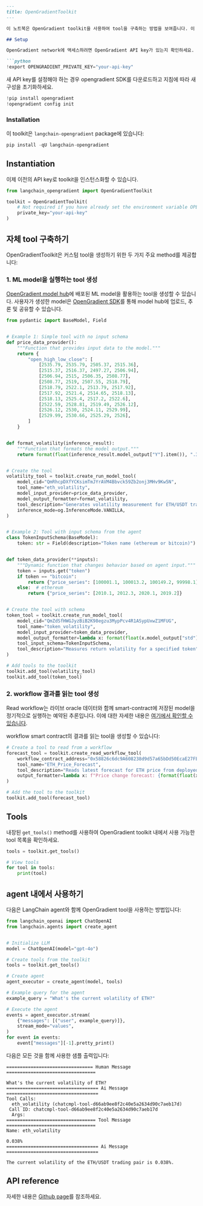 ```markdown
---
title: OpenGradientToolkit
---

이 노트북은 OpenGradient toolkit을 사용하여 tool을 구축하는 방법을 보여줍니다. 이 toolkit은 사용자가 [OpenGradient network](https://www.opengradient.ai/)의 model과 workflow를 기반으로 커스텀 tool을 생성할 수 있는 기능을 제공합니다.

## Setup

OpenGradient network에 액세스하려면 OpenGradient API key가 있는지 확인하세요. 이미 API key가 있는 경우 환경 변수를 설정하기만 하면 됩니다:

```python
!export OPENGRADIENT_PRIVATE_KEY="your-api-key"
```

새 API key를 설정해야 하는 경우 opengradient SDK를 다운로드하고 지침에 따라 새 구성을 초기화하세요.

```python
!pip install opengradient
!opengradient config init
```

### Installation

이 toolkit은 `langchain-opengradient` package에 있습니다:

```python
pip install -qU langchain-opengradient
```

## Instantiation

이제 이전의 API key로 toolkit을 인스턴스화할 수 있습니다.

```python
from langchain_opengradient import OpenGradientToolkit

toolkit = OpenGradientToolkit(
    # Not required if you have already set the environment variable OPENGRADIENT_PRIVATE_KEY
    private_key="your-api-key"
)
```

## 자체 tool 구축하기

OpenGradientToolkit은 커스텀 tool을 생성하기 위한 두 가지 주요 method를 제공합니다:

### 1. ML model을 실행하는 tool 생성

[OpenGradient model hub](https://hub.opengradient.ai/)에 배포된 ML model을 활용하는 tool을 생성할 수 있습니다. 사용자가 생성한 model은 [OpenGradient SDK](https://docs.opengradient.ai/developers/sdk/model_management.html)를 통해 model hub에 업로드, 추론 및 공유할 수 있습니다.

```python
from pydantic import BaseModel, Field


# Example 1: Simple tool with no input schema
def price_data_provider():
    """Function that provides input data to the model."""
    return {
        "open_high_low_close": [
            [2535.79, 2535.79, 2505.37, 2515.36],
            [2515.37, 2516.37, 2497.27, 2506.94],
            [2506.94, 2515, 2506.35, 2508.77],
            [2508.77, 2519, 2507.55, 2518.79],
            [2518.79, 2522.1, 2513.79, 2517.92],
            [2517.92, 2521.4, 2514.65, 2518.13],
            [2518.13, 2525.4, 2517.2, 2522.6],
            [2522.59, 2528.81, 2519.49, 2526.12],
            [2526.12, 2530, 2524.11, 2529.99],
            [2529.99, 2530.66, 2525.29, 2526],
        ]
    }


def format_volatility(inference_result):
    """Function that formats the model output."""
    return format(float(inference_result.model_output["Y"].item()), ".3%")


# Create the tool
volatility_tool = toolkit.create_run_model_tool(
    model_cid="QmRhcpDXfYCKsimTmJYrAVM4Bbvck59Zb2onj3MHv9Kw5N",
    tool_name="eth_volatility",
    model_input_provider=price_data_provider,
    model_output_formatter=format_volatility,
    tool_description="Generates volatility measurement for ETH/USDT trading pair",
    inference_mode=og.InferenceMode.VANILLA,
)


# Example 2: Tool with input schema from the agent
class TokenInputSchema(BaseModel):
    token: str = Field(description="Token name (ethereum or bitcoin)")


def token_data_provider(**inputs):
    """Dynamic function that changes behavior based on agent input."""
    token = inputs.get("token")
    if token == "bitcoin":
        return {"price_series": [100001.1, 100013.2, 100149.2, 99998.1]}
    else:  # ethereum
        return {"price_series": [2010.1, 2012.3, 2020.1, 2019.2]}


# Create the tool with schema
token_tool = toolkit.create_run_model_tool(
    model_cid="QmZdSfHWGJyzBiB2K98egzu3MypPcv4R1ASypUxwZ1MFUG",
    tool_name="token_volatility",
    model_input_provider=token_data_provider,
    model_output_formatter=lambda x: format(float(x.model_output["std"].item()), ".3%"),
    tool_input_schema=TokenInputSchema,
    tool_description="Measures return volatility for a specified token",
)

# Add tools to the toolkit
toolkit.add_tool(volatility_tool)
toolkit.add_tool(token_tool)
```

### 2. workflow 결과를 읽는 tool 생성

Read workflow는 라이브 oracle 데이터와 함께 smart-contract에 저장된 model을 정기적으로 실행하는 예약된 추론입니다. 이에 대한 자세한 내용은 [여기에서 확인할 수 있습니다](https://docs.opengradient.ai/developers/sdk/ml_workflows.html).

workflow smart contract의 결과를 읽는 tool을 생성할 수 있습니다:

```python
# Create a tool to read from a workflow
forecast_tool = toolkit.create_read_workflow_tool(
    workflow_contract_address="0x58826c6dc9A608238d9d57a65bDd50EcaE27FE99",
    tool_name="ETH_Price_Forecast",
    tool_description="Reads latest forecast for ETH price from deployed workflow",
    output_formatter=lambda x: f"Price change forecast: {format(float(x.numbers['regression_output'].item()), '.2%')}",
)

# Add the tool to the toolkit
toolkit.add_tool(forecast_tool)
```

## Tools

내장된 `get_tools()` method를 사용하여 OpenGradient toolkit 내에서 사용 가능한 tool 목록을 확인하세요.

```python
tools = toolkit.get_tools()

# View tools
for tool in tools:
    print(tool)
```

## agent 내에서 사용하기

다음은 LangChain agent와 함께 OpenGradient tool을 사용하는 방법입니다:

```python
from langchain_openai import ChatOpenAI
from langchain.agents import create_agent


# Initialize LLM
model = ChatOpenAI(model="gpt-4o")

# Create tools from the toolkit
tools = toolkit.get_tools()

# Create agent
agent_executor = create_agent(model, tools)

# Example query for the agent
example_query = "What's the current volatility of ETH?"

# Execute the agent
events = agent_executor.stream(
    {"messages": [("user", example_query)]},
    stream_mode="values",
)
for event in events:
    event["messages"][-1].pretty_print()
```

다음은 모든 것을 함께 사용한 샘플 출력입니다:

```
================================ Human Message =================================

What's the current volatility of ETH?
================================== Ai Message ==================================
Tool Calls:
  eth_volatility (chatcmpl-tool-d66ab9ee8f2c40e5a2634d90c7aeb17d)
 Call ID: chatcmpl-tool-d66ab9ee8f2c40e5a2634d90c7aeb17d
  Args:
================================= Tool Message =================================
Name: eth_volatility

0.038%
================================== Ai Message ==================================

The current volatility of the ETH/USDT trading pair is 0.038%.
```

## API reference

자세한 내용은 [Github page](https://github.com/OpenGradient/og-langchain)를 참조하세요.
```